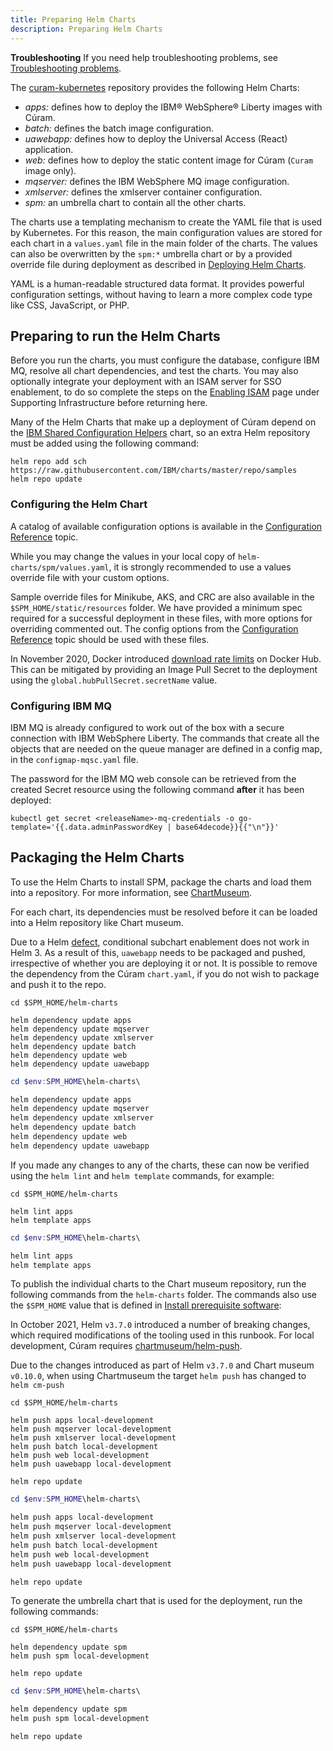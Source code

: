 ```yaml
---
title: Preparing Helm Charts
description: Preparing Helm Charts
---
```


<InlineNotification kind="info">

**Troubleshooting** If you need help troubleshooting problems, see [Troubleshooting problems](/troubleshooting/troubleshoot).

</InlineNotification>

The [curam-kubernetes](https://github.com/merative/curam-kubernetes) repository provides the following Helm Charts:

* *apps:* defines how to deploy the IBM® WebSphere® Liberty images with Cúram.
* *batch:* defines the batch image configuration.
* *uawebapp:* defines how to deploy the Universal Access (React) application.
* *web:* defines how to deploy the static content image for Cúram (`Curam` image only).
* *mqserver:* defines the IBM WebSphere MQ image configuration.
* *xmlserver:* defines the xmlserver container configuration.
* *spm:* an umbrella chart to contain all the other charts.

The charts use a templating mechanism to create the YAML file that is used by Kubernetes.
For this reason, the main configuration values are stored for each chart in a `values.yaml` file in the main folder of the charts.
The values can also be overwritten by the `spm:*` umbrella chart or by a provided override file during deployment as described in [Deploying Helm Charts](/deployment/hc_deployment).

YAML is a human-readable structured data format. It provides powerful configuration settings, without having to learn a more complex code type like CSS, JavaScript, or PHP.

## Preparing to run the Helm Charts

Before you run the charts, you must configure the database, configure IBM MQ, resolve all chart dependencies, and test the charts.
You may also optionally integrate your deployment with an ISAM server for SSO enablement,
to do so complete the steps on the [Enabling ISAM](/supporting-infrastructure/ISAM) page under Supporting Infrastructure before returning here.

Many of the Helm Charts that make up a deployment of Cúram depend on the [IBM Shared Configuration Helpers](https://github.com/IBM/charts/tree/master/samples/ibm-sch) chart, so an extra Helm repository must be added using the following command:

```shell
helm repo add sch https://raw.githubusercontent.com/IBM/charts/master/repo/samples
helm repo update
```

### Configuring the Helm Chart

A catalog of available configuration options is available in the [Configuration Reference](/deployment/config-reference) topic.

While you may change the values in your local copy of `helm-charts/spm/values.yaml`, it is strongly recommended to use a values override file with your custom options.

<InlineNotification>

Sample override files for Minikube, AKS, and CRC are also available in the `$SPM_HOME/static/resources` folder. We have provided a minimum
spec required for a successful deployment in these files, with more options for overriding commented out. The config options from the
[Configuration Reference](/deployment/config-reference) topic should be used with these files.

</InlineNotification>

<InlineNotification kind="warning">

In November 2020, Docker introduced [download rate limits](https://docs.docker.com/docker-hub/download-rate-limit/) on Docker Hub.
This can be mitigated by providing an Image Pull Secret to the deployment using the `global.hubPullSecret.secretName` value.

</InlineNotification>

### Configuring IBM MQ

IBM MQ is already configured to work out of the box with a secure connection with IBM WebSphere Liberty.
The commands that create all the objects that are needed on the queue manager are defined in a config map, in the `configmap-mqsc.yaml` file.

The password for the IBM MQ web console can be retrieved from the created Secret resource using the following command **after** it has been deployed:

```shell
kubectl get secret <releaseName>-mq-credentials -o go-template='{{.data.adminPasswordKey | base64decode}}{{"\n"}}'
```

## Packaging the Helm Charts

To use the Helm Charts to install SPM, package the charts and load them into a repository. For more information, see [ChartMuseum](/prereq/chartmuseum).

For each chart, its dependencies must be resolved before it can be loaded into a Helm repository like Chart museum.

<InlineNotification>

Due to a Helm [defect](https://github.com/helm/helm/issues/5780), conditional subchart enablement does not work in Helm 3.
As a result of this, `uawebapp` needs to be packaged and pushed, irrespective of whether you are deploying it or not.
It is possible to remove the dependency from the Cúram `chart.yaml`, if you do not wish to package and push it to the repo.

</InlineNotification>

<Tabs>

<Tab label="Mac/Linux">
<Row>
<Column>

```shell
cd $SPM_HOME/helm-charts

helm dependency update apps
helm dependency update mqserver
helm dependency update xmlserver
helm dependency update batch
helm dependency update web
helm dependency update uawebapp
```

</Column>
</Row>
</Tab>

<Tab label="Windows PS">
<Row>
<Column>

```powershell
cd $env:SPM_HOME\helm-charts\

helm dependency update apps
helm dependency update mqserver
helm dependency update xmlserver
helm dependency update batch
helm dependency update web
helm dependency update uawebapp
```

</Column>
</Row>
</Tab>

</Tabs>

If you made any changes to any of the charts, these can now be verified using the `helm lint` and `helm template` commands, for example:

<Tabs>

<Tab label="Mac/Linux">
<Row>
<Column>

```shell
cd $SPM_HOME/helm-charts

helm lint apps
helm template apps
```

</Column>
</Row>
</Tab>

<Tab label="Windows PS">
<Row>
<Column>

```powershell
cd $env:SPM_HOME\helm-charts\

helm lint apps
helm template apps
```

</Column>
</Row>
</Tab>

</Tabs>

To publish the individual charts to the Chart museum repository, run the following commands from the `helm-charts` folder. The commands also use the `$SPM_HOME` value that is defined in [Install prerequisite software](/prereq/git):

<InlineNotification kind="warning">

In October 2021, Helm `v3.7.0` introduced a number of breaking changes, which required modifications of the tooling used in this runbook. For local development, Cúram requires [chartmuseum/helm-push](https://github.com/chartmuseum/helm-push).

Due to the changes introduced as part of Helm `v3.7.0` and Chart museum `v0.10.0`, when using Chartmuseum the target `helm push` has changed to `helm cm-push`

</InlineNotification>

<Tabs>

<Tab label="Mac/Linux">
<Row>
<Column>

```shell
cd $SPM_HOME/helm-charts

helm push apps local-development
helm push mqserver local-development
helm push xmlserver local-development
helm push batch local-development
helm push web local-development
helm push uawebapp local-development

helm repo update
```

</Column>
</Row>
</Tab>

<Tab label="Windows PS">
<Row>
<Column>

```powershell
cd $env:SPM_HOME\helm-charts\

helm push apps local-development
helm push mqserver local-development
helm push xmlserver local-development
helm push batch local-development
helm push web local-development
helm push uawebapp local-development

helm repo update
```

</Column>
</Row>
</Tab>

</Tabs>

To generate the umbrella chart that is used for the deployment, run the following commands:

<Tabs>

<Tab label="Mac/Linux">
<Row>
<Column>

```shell
cd $SPM_HOME/helm-charts

helm dependency update spm
helm push spm local-development

helm repo update
```

</Column>
</Row>
</Tab>

<Tab label="Windows PS">
<Row>
<Column>

```powershell
cd $env:SPM_HOME\helm-charts\

helm dependency update spm
helm push spm local-development

helm repo update
```

</Column>
</Row>
</Tab>

</Tabs>
